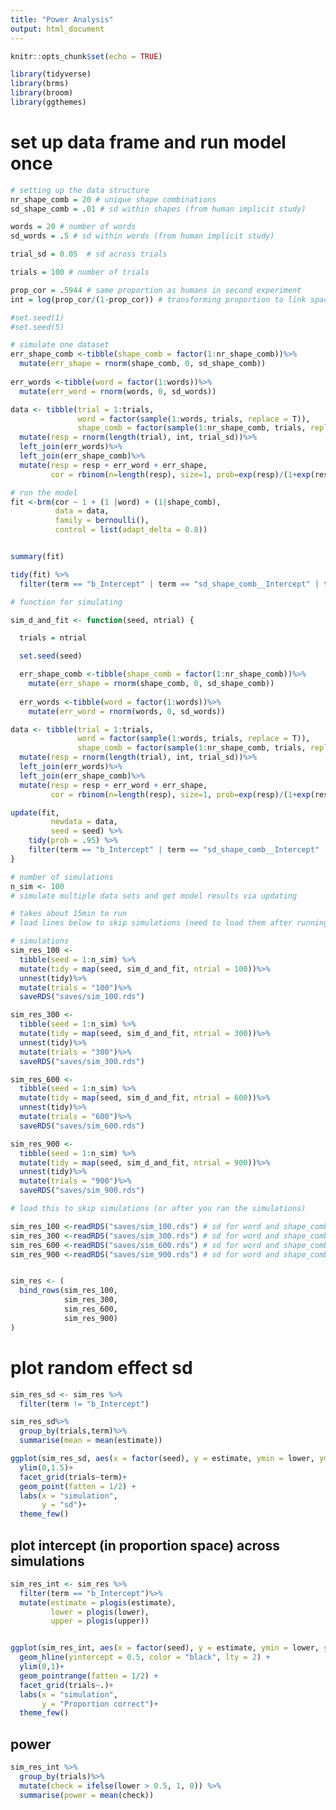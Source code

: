 ```yaml
---
title: "Power Analysis"
output: html_document
---
```


```r
knitr::opts_chunk$set(echo = TRUE)

library(tidyverse)
library(brms)
library(broom)
library(ggthemes)

```

# set up data frame and run model once

```r

# setting up the data structure
nr_shape_comb = 20 # unique shape combinations
sd_shape_comb = .01 # sd within shapes (from human implicit study)

words = 20 # number of words
sd_words = .5 # sd within words (from human implicit study)

trial_sd = 0.05  # sd across trials

trials = 100 # number of trials 

prop_cor = .5944 # same proportion as humans in second experiment
int = log(prop_cor/(1-prop_cor)) # transforming proportion to link space

#set.seed(1)
#set.seed(5)

# simulate one dataset
err_shape_comb <-tibble(shape_comb = factor(1:nr_shape_comb))%>%
  mutate(err_shape = rnorm(shape_comb, 0, sd_shape_comb))
                                       
err_words <-tibble(word = factor(1:words))%>%
  mutate(err_word = rnorm(words, 0, sd_words))

data <- tibble(trial = 1:trials,
               word = factor(sample(1:words, trials, replace = T)),
               shape_comb = factor(sample(1:nr_shape_comb, trials, replace = T))) %>%
  mutate(resp = rnorm(length(trial), int, trial_sd))%>%
  left_join(err_words)%>%
  left_join(err_shape_comb)%>%
  mutate(resp = resp + err_word + err_shape,
         cor = rbinom(n=length(resp), size=1, prob=exp(resp)/(1+exp(resp))))

# run the model 
fit <-brm(cor ~ 1 + (1 |word) + (1|shape_comb),
          data = data,
          family = bernoulli(),
          control = list(adapt_delta = 0.8))


summary(fit)

tidy(fit) %>%
  filter(term == "b_Intercept" | term == "sd_shape_comb__Intercept" | term == "sd_word__Intercept")
```

```r
# function for simulating

sim_d_and_fit <- function(seed, ntrial) {

  trials = ntrial 

  set.seed(seed)

  err_shape_comb <-tibble(shape_comb = factor(1:nr_shape_comb))%>%
    mutate(err_shape = rnorm(shape_comb, 0, sd_shape_comb))
                                       
  err_words <-tibble(word = factor(1:words))%>%
    mutate(err_word = rnorm(words, 0, sd_words))

data <- tibble(trial = 1:trials,
               word = factor(sample(1:words, trials, replace = T)),
               shape_comb = factor(sample(1:nr_shape_comb, trials, replace = T))) %>%
  mutate(resp = rnorm(length(trial), int, trial_sd))%>%
  left_join(err_words)%>%
  left_join(err_shape_comb)%>%
  mutate(resp = resp + err_word + err_shape,
         cor = rbinom(n=length(resp), size=1, prob=exp(resp)/(1+exp(resp))))

update(fit,
         newdata = data, 
         seed = seed) %>% 
    tidy(prob = .95) %>% 
    filter(term == "b_Intercept" | term == "sd_shape_comb__Intercept" | term == "sd_word__Intercept")
}

```



```r

# number of simulations
n_sim <- 100
# simulate multiple data sets and get model results via updating

# takes about 15min to run 
# load lines below to skip simulations (need to load them after running simulation anyway becasue output is automatically saved)

# simulations
sim_res_100 <-
  tibble(seed = 1:n_sim) %>% 
  mutate(tidy = map(seed, sim_d_and_fit, ntrial = 100))%>%
  unnest(tidy)%>%
  mutate(trials = "100")%>%
  saveRDS("saves/sim_100.rds")

sim_res_300 <-
  tibble(seed = 1:n_sim) %>% 
  mutate(tidy = map(seed, sim_d_and_fit, ntrial = 300))%>%
  unnest(tidy)%>%
  mutate(trials = "300")%>%
  saveRDS("saves/sim_300.rds")

sim_res_600 <-
  tibble(seed = 1:n_sim) %>% 
  mutate(tidy = map(seed, sim_d_and_fit, ntrial = 600))%>%
  unnest(tidy)%>%
  mutate(trials = "600")%>%
  saveRDS("saves/sim_600.rds")

sim_res_900 <-
  tibble(seed = 1:n_sim) %>% 
  mutate(tidy = map(seed, sim_d_and_fit, ntrial = 900))%>%
  unnest(tidy)%>%
  mutate(trials = "900")%>%
  saveRDS("saves/sim_900.rds")

# load this to skip simulations (or after you ran the simulations)

sim_res_100 <-readRDS("saves/sim_100.rds") # sd for word and shape_comb variation based on model for human implicit data, 100 trials
sim_res_300 <-readRDS("saves/sim_300.rds") # sd for word and shape_comb variation based on model for human implicit data, 300 trials
sim_res_600 <-readRDS("saves/sim_600.rds") # sd for word and shape_comb variation based on model for human implicit data, 600 trials
sim_res_900 <-readRDS("saves/sim_900.rds") # sd for word and shape_comb variation based on model for human implicit data, 900 trials


sim_res <- (
  bind_rows(sim_res_100,
            sim_res_300,
            sim_res_600,
            sim_res_900)
)

```

# plot random effect sd

```r
sim_res_sd <- sim_res %>%
  filter(term != "b_Intercept")

sim_res_sd%>%
  group_by(trials,term)%>%
  summarise(mean = mean(estimate))

ggplot(sim_res_sd, aes(x = factor(seed), y = estimate, ymin = lower, ymax = upper)) +
  ylim(0,1.5)+
  facet_grid(trials~term)+
  geom_point(fatten = 1/2) +
  labs(x = "simulation",
       y = "sd")+
  theme_few()
```



## plot intercept (in proportion space) across simulations
```r
sim_res_int <- sim_res %>%
  filter(term == "b_Intercept")%>%
  mutate(estimate = plogis(estimate),
         lower = plogis(lower),
         upper = plogis(upper))


ggplot(sim_res_int, aes(x = factor(seed), y = estimate, ymin = lower, ymax = upper)) +
  geom_hline(yintercept = 0.5, color = "black", lty = 2) +
  ylim(0,1)+
  geom_pointrange(fatten = 1/2) +
  facet_grid(trials~.)+
  labs(x = "simulation",
       y = "Proportion correct")+
  theme_few()
```

##  power
```r
sim_res_int %>%
  group_by(trials)%>%
  mutate(check = ifelse(lower > 0.5, 1, 0)) %>% 
  summarise(power = mean(check))
```


